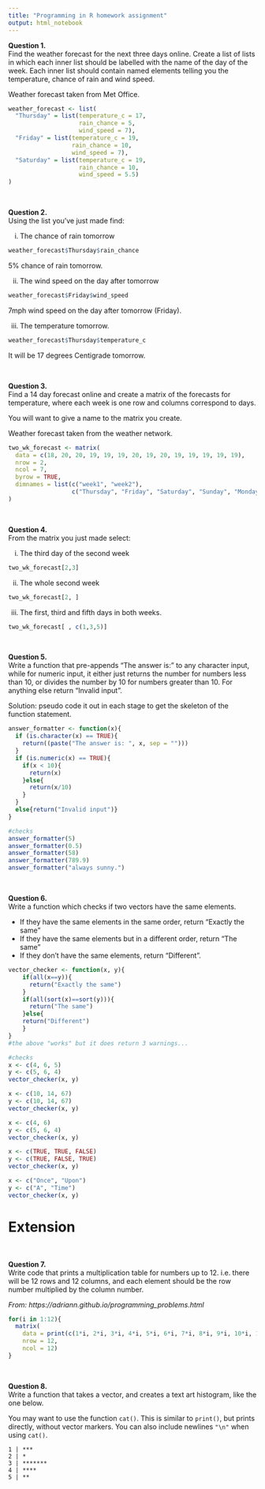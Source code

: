 ```yaml
---
title: "Programming in R homework assignment"
output: html_notebook
---
```


**Question 1.** \
Find the weather forecast for the next three days online. Create a list of lists in which each inner list should be labelled with the name of the day of the week. Each inner list should contain named elements telling you the temperature, chance of rain and wind speed.

Weather forecast taken from Met Office.

```r
weather_forecast <- list(
  "Thursday" = list(temperature_c = 17,
                    rain_chance = 5,
                    wind_speed = 7),
  "Friday" = list(temperature_c = 19,
                  rain_chance = 10,
                  wind_speed = 7),
  "Saturday" = list(temperature_c = 19,
                    rain_chance = 10,
                    wind_speed = 5.5)
)
```


<br>

**Question 2.** \
Using the list you've just made find:

  i. The chance of rain tomorrow
```r
weather_forecast$Thursday$rain_chance
```
5% chance of rain tomorrow.

  ii. The wind speed on the day after tomorrow
```r
weather_forecast$Friday$wind_speed
```
7mph wind speed on the day after tomorrow (Friday).

  iii. The temperature tomorrow.
```r
weather_forecast$Thursday$temperature_c
```
It will be 17 degrees Centigrade tomorrow.

<br>

**Question 3.** \
Find a 14 day forecast online and create a matrix of the forecasts for temperature, where each week is one row and columns correspond to days.

You will want to give a name to the matrix you create.

Weather forecast taken from the weather network.

```r
two_wk_forecast <- matrix(
  data = c(18, 20, 20, 19, 19, 19, 20, 19, 20, 19, 19, 19, 19, 19),
  nrow = 2,
  ncol = 7,
  byrow = TRUE,
  dimnames = list(c("week1", "week2"),
                  c("Thursday", "Friday", "Saturday", "Sunday", "Monday", "Tuesday", "Wednesday"))
)
```


<br>

**Question 4.** \
From the matrix you just made select:

  i. The third day of the second week
```r
two_wk_forecast[2,3]
```
  ii. The whole second week
```r
two_wk_forecast[2, ]
```
  iii. The first, third and fifth days in both weeks.

```r
two_wk_forecast[ , c(1,3,5)]
```

<br>

**Question 5.** \
Write a function that pre-appends "The answer is: " to any character input, while for numeric input, it either just returns the number for numbers less than 10, or divides the number by 10 for numbers greater than 10. For anything else return "Invalid input".

Solution:
pseudo code it out in each stage to get the skeleton of the function statement.


```r
answer_formatter <- function(x){
  if (is.character(x) == TRUE){
    return((paste("The answer is: ", x, sep = "")))
  }
  if (is.numeric(x) == TRUE){
    if(x < 10){
      return(x)
    }else{
      return(x/10)
    }
  }
  else{return("Invalid input")}
}

#checks
answer_formatter(5)
answer_formatter(0.5)
answer_formatter(58)
answer_formatter(789.9)
answer_formatter("always sunny.")
```


<br>

**Question 6.** \
Write a function which checks if two vectors have the same elements. 

* If they have the same elements in the same order, return "Exactly the same"
* If they have the same elements but in a different order, return "The same"
* If they don't have the same elements, return "Different".


```r
vector_checker <- function(x, y){
    if(all(x==y)){
      return("Exactly the same")
    }
    if(all(sort(x)==sort(y))){
      return("The same")
    }else{
    return("Different")
    }
}
#the above "works" but it does return 3 warnings...

#checks
x <- c(4, 6, 5)
y <- c(5, 6, 4)
vector_checker(x, y)

x <- c(10, 14, 67)
y <- c(10, 14, 67)
vector_checker(x, y)

x <- c(4, 6)
y <- c(5, 6, 4)
vector_checker(x, y)

x <- c(TRUE, TRUE, FALSE)
y <- c(TRUE, FALSE, TRUE)
vector_checker(x, y)

x <- c("Once", "Upon")
y <- c("A", "Time")
vector_checker(x, y)
```



# Extension

<br>

**Question 7.** \
Write code that prints a multiplication table for numbers up to 12. i.e. there will be 12 rows and 12 columns, and each element should be the row number multiplied by the column number.

*From: https://adriann.github.io/programming_problems.html*

```r

for(i in 1:12){
  matrix(
    data = print(c(1*i, 2*i, 3*i, 4*i, 5*i, 6*i, 7*i, 8*i, 9*i, 10*i, 11*i, 12*i)),
    nrow = 12,
    ncol = 12)
}

```


<br>

**Question 8.** \
Write a function that takes a vector, and creates a text art histogram, like the one below.

You may want to use the function `cat()`. This is similar to `print()`, but prints directly, without vector markers. You can also include newlines `"\n"` when using `cat()`.

```
1 | ***
2 | *
3 | *******
4 | ****
5 | **
```

